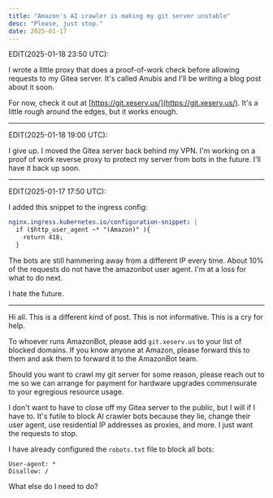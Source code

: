 ```yaml
---
title: "Amazon's AI crawler is making my git server unstable"
desc: "Please, just stop."
date: 2025-01-17
---
```


EDIT(2025-01-18 23:50 UTC):

I wrote a little proxy that does a proof-of-work check before allowing requests to my Gitea server. It's called Anubis and I'll be writing a blog post about it soon.

For now, check it out at [https://git.xeserv.us/](https://git.xeserv.us/). It's a little rough around the edges, but it works enough.

---

EDIT(2025-01-18 19:00 UTC):

I give up. I moved the Gitea server back behind my VPN. I'm working on a proof of work reverse proxy to protect my server from bots in the future. I'll have it back up soon.

---

EDIT(2025-01-17 17:50 UTC):

I added this snippet to the ingress config:

```yaml
nginx.ingress.kubernetes.io/configuration-snippet: |
  if ($http_user_agent ~* "(Amazon)" ){
    return 418;
  }
```

The bots are still hammering away from a different IP every time. About 10% of the requests do not have the amazonbot user agent. I'm at a loss for what to do next.

I hate the future.

---

Hi all. This is a different kind of post. This is not informative. This is a cry for help.

To whoever runs AmazonBot, please add `git.xeserv.us` to your list of blocked domains. If you know anyone at Amazon, please forward this to them and ask them to forward it to the AmazonBot team.

Should you want to crawl my git server for some reason, please reach out to me so we can arrange for payment for hardware upgrades commensurate to your egregious resource usage.

I don't want to have to close off my Gitea server to the public, but I will if I have to. It's futile to block AI crawler bots because they lie, change their user agent, use residential IP addresses as proxies, and more. I just want the requests to stop.

I have already configured the `robots.txt` file to block all bots:

```
User-agent: *
Disallow: /
```

What else do I need to do?
